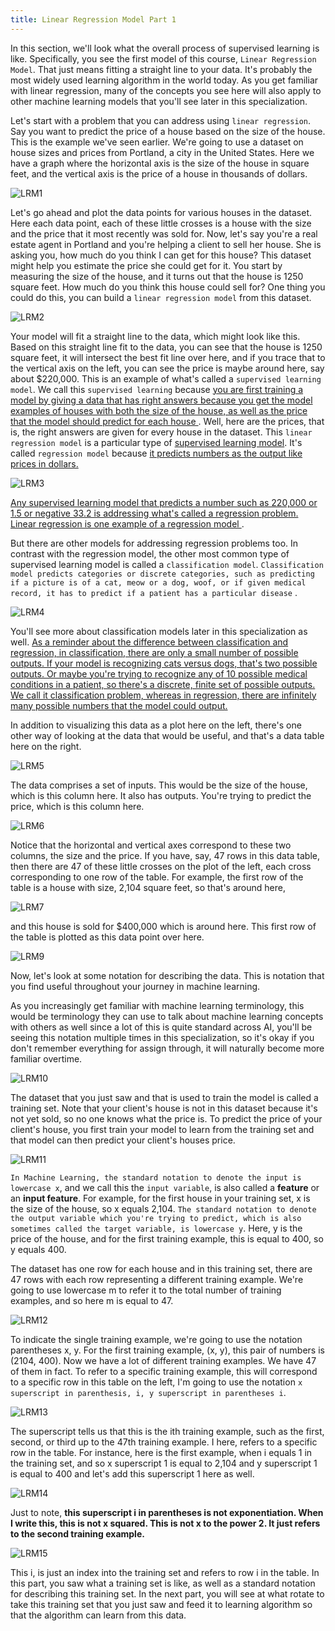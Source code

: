 ```yaml
---
title: Linear Regression Model Part 1
---
```


In this section, we'll look what the overall process of supervised learning is like. Specifically, you see the first model of this course, `Linear Regression Model`. That just means fitting a straight line to your data. It's probably the most widely used learning algorithm in the world today. As you get familiar with linear regression, many of the concepts you see here will also apply to other machine learning models that you'll see later in this specialization. 

Let's start with a problem that you can address using `linear regression`. Say you want to predict the price of a house based on the size of the house. This is the example we've seen earlier. We're going to use a dataset on house sizes and prices from Portland, a city in the United States. Here we have a graph where the horizontal axis is the size of the house in square feet, and the vertical axis is the price of a house in thousands of dollars. 

![LRM1](/SL/RegressionModel/LRM1.1.png)

Let's go ahead and plot the data points for various houses in the dataset. Here each data point, each of these little crosses is a house with the size and the price that it most recently was sold for. Now, let's say you're a real estate agent in Portland and you're helping a client to sell her house. She is asking you, how much do you think I can get for this house? This dataset might help you estimate the price she could get for it. You start by measuring the size of the house, and it turns out that the house is 1250 square feet. How much do you think this house could sell for? One thing you could do this, you can build a `linear regression model` from this dataset. 

![LRM2](/SL/RegressionModel/LRM1.2.png)

Your model will fit a straight line to the data, which might look like this. Based on this straight line fit to the data, you can see that the house is 1250 square feet, it will intersect the best fit line over here, and if you trace that to the vertical axis on the left, you can see the price is maybe around here, say about $220,000. This is an example of what's called a `supervised learning model`. We call this `supervised learning` because <u> you are first training a model by giving a data that has right answers because you get the model examples of houses with both the size of the house, as well as the price that the model should predict for each house </u>. Well, here are the prices, that is, the right answers are given for every house in the dataset. This `linear regression model` is a particular type of <u> supervised learning model</u>. It's called `regression model` because <u> it predicts numbers as the output like prices in dollars. </u>


![LRM3](/SL/RegressionModel/LRM1.3.png)

<u> Any supervised learning model that predicts a number such as 220,000 or 1.5 or negative 33.2 is addressing what's called a regression problem. Linear regression is one example of a regression model </u>.

But there are other models for addressing regression problems too. In contrast with the regression model, the other most common type of supervised learning model is called a `classification model`. `Classification model predicts categories or discrete categories, such as predicting if a picture is of a cat, meow or a dog, woof, or if given medical record, it has to predict if a patient has a particular disease` .


![LRM4](/SL/RegressionModel/LRM1.4.png)

You'll see more about classification models later in this specialization as well. <u> As a reminder about the difference between classification and regression, in classification, there are only a small number of possible outputs. If your model is recognizing cats versus dogs, that's two possible outputs. Or maybe you're trying to recognize any of 10 possible medical conditions in a patient, so there's a discrete, finite set of possible outputs. We call it classification problem, whereas in regression, there are infinitely many possible numbers that the model could output. </u> 


In addition to visualizing this data as a plot here on the left, there's one other way of looking at the data that would be useful, and that's a data table here on the right. 

![LRM5](/SL/RegressionModel/LRM1.5.png)

The data comprises a set of inputs. This would be the size of the house, which is this column here. It also has outputs. You're trying to predict the price, which is this column here. 

![LRM6](/SL/RegressionModel/LRM1.6.png)

Notice that the horizontal and vertical axes correspond to these two columns, the size and the price. If you have, say, 47 rows in this data table, then there are 47 of these little crosses on the plot of the left, each cross corresponding to one row of the table. For example, the first row of the table is a house with size, 2,104 square feet, so that's around here,

![LRM7](/SL/RegressionModel/LRM1.7.png)

and this house is sold for $400,000 which is around here. This first row of the table is plotted as this data point over here. 

![LRM9](/SL/RegressionModel/LRM1.9.png)

Now, let's look at some notation for describing the data. This is notation that you find useful throughout your journey in machine learning. 


As you increasingly get familiar with machine learning terminology, this would be terminology they can use to talk about machine learning concepts with others as well since a lot of this is quite standard across AI, you'll be seeing this notation multiple times in this specialization, so it's okay if you don't remember everything for assign through, it will naturally become more familiar overtime. 

![LRM10](/SL/RegressionModel/LRM1.10.png)


The dataset that you just saw and that is used to train the model is called a training set. Note that your client's house is not in this dataset because it's not yet sold, so no one knows what the price is. To predict the price of your client's house, you first train your model to learn from the training set and that model can then predict your client's houses price. 

![LRM11](/SL/RegressionModel/LRM1.11.png)

`In Machine Learning, the standard notation to denote the input is lowercase x`, and we call this the `input variable`, is also called a **feature** or an **input feature**. For example, for the first house in your training set, x is the size of the house, so x equals 2,104. `The standard notation to denote the output variable which you're trying to predict, which is also sometimes called the target variable, is lowercase y`. Here, y is the price of the house, and for the first training example, this is equal to 400, so y equals 400. 


The dataset has one row for each house and in this training set, there are 47 rows with each row representing a different training example. We're going to use lowercase m to refer it to the total number of training examples, and so here m is equal to 47. 

![LRM12](/SL/RegressionModel/LRM1.12.png)

To indicate the single training example, we're going to use the notation parentheses x, y. For the first training example, (x, y), this pair of numbers is (2104, 400). Now we have a lot of different training examples. We have 47 of them in fact. To refer to a specific training example, this will correspond to a specific row in this table on the left, I'm going to use the notation `x superscript in parenthesis, i, y superscript in parentheses i`.

![LRM13](/SL/RegressionModel/LRM1.13.png)

 The superscript tells us that this is the ith training example, such as the first, second, or third up to the 47th training example. I here, refers to a specific row in the table. For instance, here is the first example, when i equals 1 in the training set, and so x superscript 1 is equal to 2,104 and y superscript 1 is equal to 400 and let's add this superscript 1 here as well. 
 
![LRM14](/SL/RegressionModel/LRM1.14.png)

Just to note, **this superscript i in parentheses is not exponentiation. When I write this, this is not x squared. This is not x to the power 2. It just refers to the second training example.** 

![LRM15](/SL/RegressionModel/LRM1.15.png)

 This i, is just an index into the training set and refers to row i in the table. In this part, you saw what a training set is like, as well as a standard notation for describing this training set. In the next part, you will see at what rotate to take this training set that you just saw and feed it to learning algorithm so that the algorithm can learn from this data.

